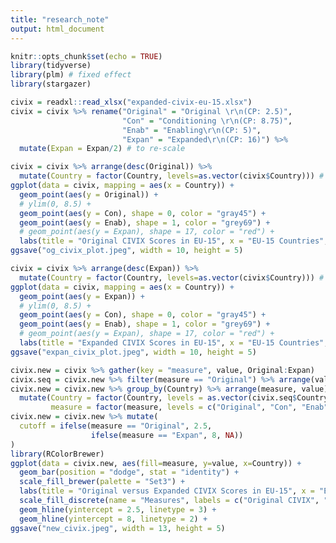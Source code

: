 ```yaml
---
title: "research_note"
output: html_document
---
```


```r
knitr::opts_chunk$set(echo = TRUE)
library(tidyverse)
library(plm) # fixed effect
library(stargazer)
```

```r

civix = readxl::read_xlsx("expanded-civix-eu-15.xlsx")
civix = civix %>% rename("Original" = "Original \r\n(CP: 2.5)", 
                         "Con" = "Conditioning \r\n(CP: 8.75)",
                         "Enab" = "Enabling\r\n(CP: 5)",
                         "Expan" = "Expanded\r\n(CP: 16)") %>%
  mutate(Expan = Expan/2) # to re-scale


```

```r
civix = civix %>% arrange(desc(Original)) %>% 
  mutate(Country = factor(Country, levels=as.vector(civix$Country))) # %>%
ggplot(data = civix, mapping = aes(x = Country)) +
  geom_point(aes(y = Original)) + 
  # ylim(0, 8.5) + 
  geom_point(aes(y = Con), shape = 0, color = "gray45") + 
  geom_point(aes(y = Enab), shape = 1, color = "grey69") +
  # geom_point(aes(y = Expan), shape = 17, color = "red") +
  labs(title = "Original CIVIX Scores in EU-15", x = "EU-15 Countries", y = "Original CIVIX Scores") + 
ggsave("og_civix_plot.jpeg", width = 10, height = 5)
```

```r
civix = civix %>% arrange(desc(Expan)) %>% 
  mutate(Country = factor(Country, levels=as.vector(civix$Country))) # %>%
ggplot(data = civix, mapping = aes(x = Country)) +
  geom_point(aes(y = Expan)) + 
  # ylim(0, 8.5) + 
  geom_point(aes(y = Con), shape = 0, color = "gray45") + 
  geom_point(aes(y = Enab), shape = 1, color = "grey69") +
  # geom_point(aes(y = Expan), shape = 17, color = "red") +
  labs(title = "Expanded CIVIX Scores in EU-15", x = "EU-15 Countries", y = "Expanded CIVIX Scores") + 
ggsave("expan_civix_plot.jpeg", width = 10, height = 5)
```


```r
civix.new = civix %>% gather(key = "measure", value, Original:Expan)
civix.seq = civix.new %>% filter(measure == "Original") %>% arrange(value)
civix.new = civix.new %>% group_by(Country) %>% arrange(measure, value) %>%
  mutate(Country = factor(Country, levels = as.vector(civix.seq$Country)),
         measure = factor(measure, levels = c("Original", "Con", "Enab","Expan")))
civix.new = civix.new %>% mutate(
  cutoff = ifelse(measure == "Original", 2.5,
                  ifelse(measure == "Expan", 8, NA))
)
library(RColorBrewer)
ggplot(data = civix.new, aes(fill=measure, y=value, x=Country)) + 
  geom_bar(position = "dodge", stat = "identity") +
  scale_fill_brewer(palette = "Set3") +
  labs(title = "Original versus Expanded CIVIX Scores in EU-15", x = "EU-15 Countries", y = "Scores") + 
  scale_fill_discrete(name = "Measures", labels = c("Original CIVIX", "Conditioning", "Enabling", "Expanded CIVIX")) +
  geom_hline(yintercept = 2.5, linetype = 3) + 
  geom_hline(yintercept = 8, linetype = 2) + 
ggsave("new_civix.jpeg", width = 13, height = 5)
```

